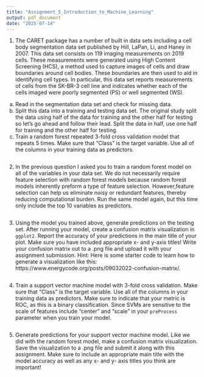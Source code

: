 ```yaml
---
title: "Assignment_5_Introduction_to_Machine_Learning"
output: pdf_document
date: "2025-07-14"
---
```


1) The CARET package has a number of built in data sets including a cell body segmentation data set published by Hill, LaPan, Li, and Haney in 2007. This data set consists on 119 imaging measurements on 2019 cells. These measurements were generated using High Content Screening (HCS), a method used to capture images of cells and draw boundaries around cell bodies. These boundaries are then used to aid in identifying cell types. In particular, this data set reports measurements of cells from the SK-BR-3 cell line and indicates whether each of the cells imaged were poorly segmented (PS) or well segmented (WS). 

a) Read in the segmentation data set and check for missing data.
b) Split this data into a training and testing data set. The original study split the data using half of the data for training and the other half for testing so let's go ahead and follow their lead. Split the data in half, use one half for training and the other half for testing. 
c) Train a random forest repeated 3-fold cross validation model that repeats 5 times. Make sure that "Class" is the target variable. Use all of the columns in your training data as predictors.

```r

```
2) In the previous question I asked you to train a random forest model on all of the variables in your data set. We do not necessarily require feature selection with random forest models because random forest models inherently preform a type of feature selection. However,feature selection can help  us eliminate noisy or redundant features, thereby reducing computational burden. Run the same model again, but this time only include the top 10 variables as predictors.

```r

```
3) Using the model you trained above, generate predictions on the testing set. After running your model, create a confusion matrix visualization in `ggplot2`. Report the accuracy of your predictions in the main title of your plot. Make sure you have included appropriate x- and y-axis titles! Write your confusion matrix out to a .png file and upload it with your assignment submission. Hint: Here is some starter code to learn how to generate a visualization like this: https://www.energycode.org/posts/09032022-confusion-matrix/.

```r

```
4) Train a support vector machine model with 3-fold cross validation. Make sure that "Class" is the target variable. Use all of the columns in your training data as predictors. Make sure to indicate that your metric is ROC, as this is a binary classification. Since SVMs are sensitive to the scale of features include "center" and "scale" in your `preProcess` parameter when you train your model. 

```r

```
5) Generate predictions for your support vector machine model. Like we did with the random forest model, make a confusion matrix visualization. Save the visualization to a .png file and submit it along with this assignment. Make sure to include an appropriate main title with the model accuracy as well as any x- and y- axis titles you think are important!

```r

```

